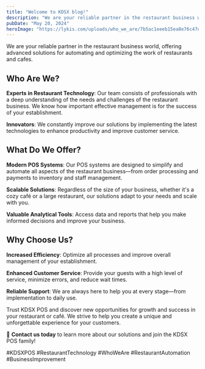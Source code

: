 ```yaml
---
title: "Welcome to KDSX blog!"
description: "We are your reliable partner in the restaurant business world, offering advanced solutions for automating and optimizing the work of restaurants and cafes..."
pubDate: "May 20, 2024"
heroImage: "https://lykis.com/uploads/who_we_are/7b5ac1eeeb15ea8e76c47d42a7f4a609.jpg"
---
```


We are your reliable partner in the restaurant business world, offering advanced solutions for automating and optimizing the work of restaurants and cafes.

<h2 class="text-blue">Who Are We?</h2>

<b>Experts in Restaurant Technology</b>: Our team consists of professionals with a deep understanding of the needs and challenges of the restaurant business. We know how important effective management is for the success of your establishment.

<b>Innovators</b>: We constantly improve our solutions by implementing the latest technologies to enhance productivity and improve customer service.

<h2 class="text-blue">What Do We Offer?</h2>

<b>Modern POS Systems</b>: Our POS systems are designed to simplify and automate all aspects of the restaurant business—from order processing and payments to inventory and staff management.

<b>Scalable Solutions</b>: Regardless of the size of your business, whether it's a cozy café or a large restaurant, our solutions adapt to your needs and scale with you.

<b>Valuable Analytical Tools</b>: Access data and reports that help you make informed decisions and improve your business.

<h2 class="text-blue">Why Choose Us?</h2>

<b>Increased Efficiency</b>: Optimize all processes and improve overall management of your establishment.

<b>Enhanced Customer Service</b>: Provide your guests with a high level of service, minimize errors, and reduce wait times.

<b>Reliable Support</b>: We are always here to help you at every stage—from implementation to daily use.

Trust KDSX POS and discover new opportunities for growth and success in your restaurant or café. We strive to help you create a unique and unforgettable experience for your customers.

📲 <b>Contact us today</b> to learn more about our solutions and join the KDSX POS family!

<a class="mb-4">#KDSXPOS #RestaurantTechnology #WhoWeAre #RestaurantAutomation #BusinessImprovement</a>
